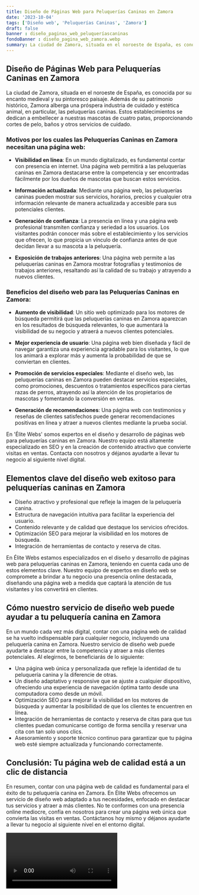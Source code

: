 ```yaml
---
title: Diseño de Páginas Web para Peluquerías Caninas en Zamora
date: '2023-10-04'
tags: ['Diseño web', 'Peluquerías Caninas', 'Zamora']
draft: false
banner : diseño_paginas_web_peluqueríascaninas
fondoBanner : diseño_pagina_web_zamora.webp
summary: La ciudad de Zamora, situada en el noroeste de España, es conocida por su encanto medieval y su pintoresco paisaje. Además de su patrimonio histórico, Zamora alberga una próspera industria de cuidado y estética animal, en particular, las peluquerías caninas. Estos establecimientos se dedican a embellecer a nuestras mascotas de cuatro patas, proporcionando cortes de pelo, baños y otros servicios de cuidado.
---
```


## Diseño de Páginas Web para Peluquerías Caninas en Zamora

La ciudad de Zamora, situada en el noroeste de España, es conocida por su encanto medieval y su pintoresco paisaje. Además de su patrimonio histórico, Zamora alberga una próspera industria de cuidado y estética animal, en particular, las peluquerías caninas. Estos establecimientos se dedican a embellecer a nuestras mascotas de cuatro patas, proporcionando cortes de pelo, baños y otros servicios de cuidado.

### Motivos por los cuales las Peluquerías Caninas en Zamora necesitan una página web:

* **Visibilidad en línea**: En un mundo digitalizado, es fundamental contar con presencia en internet. Una página web permitirá a las peluquerías caninas en Zamora destacarse entre la competencia y ser encontradas fácilmente por los dueños de mascotas que buscan estos servicios.

* **Información actualizada**: Mediante una página web, las peluquerías caninas pueden mostrar sus servicios, horarios, precios y cualquier otra información relevante de manera actualizada y accesible para sus potenciales clientes.

* **Generación de confianza**: La presencia en línea y una página web profesional transmiten confianza y seriedad a los usuarios. Los visitantes podrán conocer más sobre el establecimiento y los servicios que ofrecen, lo que propicia un vínculo de confianza antes de que decidan llevar a su mascota a la peluquería.

* **Exposición de trabajos anteriores**: Una página web permite a las peluquerías caninas en Zamora mostrar fotografías y testimonios de trabajos anteriores, resaltando así la calidad de su trabajo y atrayendo a nuevos clientes.

### Beneficios del diseño web para las Peluquerías Caninas en Zamora:

* **Aumento de visibilidad**: Un sitio web optimizado para los motores de búsqueda permitirá que las peluquerías caninas en Zamora aparezcan en los resultados de búsqueda relevantes, lo que aumentará la visibilidad de su negocio y atraerá a nuevos clientes potenciales.

* **Mejor experiencia de usuario**: Una página web bien diseñada y fácil de navegar garantiza una experiencia agradable para los visitantes, lo que los animará a explorar más y aumenta la probabilidad de que se conviertan en clientes.

* **Promoción de servicios especiales**: Mediante el diseño web, las peluquerías caninas en Zamora pueden destacar servicios especiales, como promociones, descuentos o tratamientos específicos para ciertas razas de perros, atrayendo así la atención de los propietarios de mascotas y fomentando la conversión en ventas.

* **Generación de recomendaciones**: Una página web con testimonios y reseñas de clientes satisfechos puede generar recomendaciones positivas en línea y atraer a nuevos clientes mediante la prueba social.

En 'Élite Webs' somos expertos en el diseño y desarrollo de páginas web para peluquerías caninas en Zamora. Nuestro equipo está altamente especializado en SEO y en la creación de contenido atractivo que convierte visitas en ventas. Contacta con nosotros y déjanos ayudarte a llevar tu negocio al siguiente nivel digital.

<GifSeo />

<Cta />

## Elementos clave del diseño web exitoso para peluquerías caninas en Zamora
- Diseño atractivo y profesional que refleje la imagen de la peluquería canina.
- Estructura de navegación intuitiva para facilitar la experiencia del usuario.
- Contenido relevante y de calidad que destaque los servicios ofrecidos.
- Optimización SEO para mejorar la visibilidad en los motores de búsqueda.
- Integración de herramientas de contacto y reserva de citas.

En Élite Webs estamos especializados en el diseño y desarrollo de páginas web para peluquerías caninas en Zamora, teniendo en cuenta cada uno de estos elementos clave. Nuestro equipo de expertos en diseño web se compromete a brindar a tu negocio una presencia online destacada, diseñando una página web a medida que captará la atención de tus visitantes y los convertirá en clientes.

## Cómo nuestro servicio de diseño web puede ayudar a tu peluquería canina en Zamora
En un mundo cada vez más digital, contar con una página web de calidad se ha vuelto indispensable para cualquier negocio, incluyendo una peluquería canina en Zamora. Nuestro servicio de diseño web puede ayudarte a destacar entre la competencia y atraer a más clientes potenciales. Al elegirnos, te beneficiarás de lo siguiente:

- Una página web única y personalizada que refleje la identidad de tu peluquería canina y la diferencie de otras.
- Un diseño adaptativo y responsive que se ajuste a cualquier dispositivo, ofreciendo una experiencia de navegación óptima tanto desde una computadora como desde un móvil.
- Optimización SEO para mejorar la visibilidad en los motores de búsqueda y aumentar la posibilidad de que los clientes te encuentren en línea.
- Integración de herramientas de contacto y reserva de citas para que tus clientes puedan comunicarse contigo de forma sencilla y reservar una cita con tan solo unos clics.
- Asesoramiento y soporte técnico continuo para garantizar que tu página web esté siempre actualizada y funcionando correctamente.

## Conclusión: Tu página web de calidad está a un clic de distancia
En resumen, contar con una página web de calidad es fundamental para el éxito de tu peluquería canina en Zamora. En Élite Webs ofrecemos un servicio de diseño web adaptado a tus necesidades, enfocado en destacar tus servicios y atraer a más clientes. No te conformes con una presencia online mediocre, confía en nosotros para crear una página web única que convierta las visitas en ventas. Contáctanos hoy mismo y déjanos ayudarte a llevar tu negocio al siguiente nivel en el entorno digital.

<Video />

<CtaBot job='Peluquerías Caninas' city='Zamora'/>

<Gmaps query='Zamora+españa+maps' />